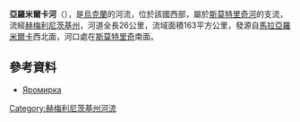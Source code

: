 {{no footnotes|time=2015-09-15T07:08:48+00:00}}
'''亞羅米爾卡河'''（{{lang-uk|Яромирка}}），是[[烏克蘭|烏克蘭]]的河流，位於該國西部，屬於[[斯莫特里奇河|斯莫特里奇河]]的支流，流經[[赫梅利尼茨基州|赫梅利尼茨基州]]，河道全長26公里，流域面積163平方公里，發源自[[馬拉亞羅米爾卡|馬拉亞羅米爾卡]]西北面，河口處在[[斯莫特里奇|斯莫特里奇]]南面。

==參考資料==
* [https://web.archive.org/web/20160324180453/http://vodgosp.km.ua/water-resources.php Яромирка]

{{DEFAULTSORT:Яромирка}}
[[Category:赫梅利尼茨基州河流|Category:赫梅利尼茨基州河流]]


{{Ukraine-river-stub}}